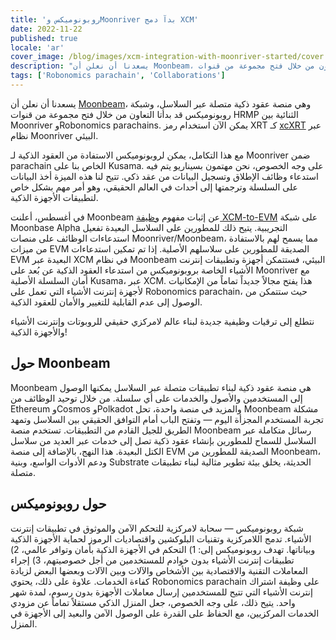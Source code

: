 ```yaml
---
title: 'روبونوميكس وMoonriver بدآ دمج XCM'
date: 2022-11-22
published: true
locale: 'ar'
cover_image: /blog/images/xcm-integration-with-moonriver-started/cover.jpg
description: "يسعدنا أن نعلن أن Moonbeam، وهي منصة عقود ذكية متصلة عبر السلاسل، وشبكة روبونوميكس قد بدأتا التعاون من خلال فتح مجموعة من قنوات HRMP الثنائية بين Moonriver وRobonomics parachains."
tags: ['Robonomics parachain', 'Collaborations']
---
```


يسعدنا أن نعلن أن [Moonbeam](http://moonbeam.network/)، وهي منصة عقود ذكية متصلة عبر السلاسل، وشبكة روبونوميكس قد بدأتا التعاون من خلال فتح مجموعة من قنوات HRMP الثنائية بين Moonriver وRobonomics parachains. يمكن الآن استخدام رمز XRT كـ [xcXRT](https://moonbeam.network/announcements/moonriver-adds-cross-chain-capabilities-and-xcksm/) عبر نظام Moonriver البيئي.

مع هذا التكامل، يمكن لروبونوميكس الاستفادة من العقود الذكية لـ Moonriver ضمن parachain الخاص بنا على Kusama. على وجه الخصوص، نحن مهتمون بسيناريو يتم فيه استدعاء وظائف الإطلاق وتسجيل البيانات من عقد ذكي. تتيح لنا هذه الميزة أخذ البيانات على السلسلة وترجمتها إلى أحداث في العالم الحقيقي، وهو أمر مهم بشكل خاص لتطبيقات الأجهزة الذكية.

في أغسطس، أعلنت Moonbeam عن إثبات مفهوم [وظيفة XCM-to-EVM](https://moonbeam.network/announcements/xcm-to-evm-functionality-moonbase-alpha/) على شبكة Moonbase Alpha التجريبية. يتيح ذلك للمطورين على السلاسل البعيدة تفعيل استدعاءات الوظائف على منصات Moonriver/Moonbeam، مما يسمح لهم بالاستفادة من ميزات EVM الصديقة للمطورين على سلاسلهم الأصلية. إذا تم تمكين استدعاءات EVM البعيدة عبر XCM في نظام Moonbeam البيئي، فستتمكن أجهزة وتطبيقات إنترنت الأشياء الخاصة بروبونوميكس من استدعاء العقود الذكية عن بُعد على Moonriver مع أمان السلسلة الأصلية Kusama، عبر XCM. هذا يفتح مجالاً جديداً تماماً من الإمكانيات لأجهزة إنترنت الأشياء التي تعمل على Robonomics parachain، حيث ستتمكن من الوصول إلى عدم القابلية للتغيير والأمان للعقود الذكية.

نتطلع إلى ترقيات وظيفية جديدة لبناء عالم لامركزي حقيقي للروبوتات وإنترنت الأشياء والأجهزة الذكية!

## حول Moonbeam

Moonbeam هي منصة عقود ذكية لبناء تطبيقات متصلة عبر السلاسل يمكنها الوصول إلى المستخدمين والأصول والخدمات على أي سلسلة. من خلال توحيد الوظائف من Ethereum وCosmos وPolkadot والمزيد في منصة واحدة، تحل Moonbeam مشكلة تجربة المستخدم المجزأة اليوم — وتفتح الباب أمام التوافق الحقيقي بين السلاسل وتمهد الطريق للجيل القادم من التطبيقات. تستخدم منصة Moonbeam رسائل متكاملة عبر السلاسل للسماح للمطورين بإنشاء عقود ذكية تصل إلى خدمات عبر العديد من سلاسل الكتل البعيدة. هذا النهج، بالإضافة إلى منصة EVM الصديقة للمطورين من Moonbeam، ودعم الأدوات الواسع، وبنية Substrate الحديثة، يخلق بيئة تطوير مثالية لبناء تطبيقات متصلة.

## حول روبونوميكس

شبكة روبونوميكس — سحابة لامركزية للتحكم الآمن والموثوق في تطبيقات إنترنت الأشياء. تدمج اللامركزية وتقنيات البلوكشين واقتصاديات الرموز لحماية الأجهزة الذكية وبياناتها. تهدف روبونوميكس إلى: 1) التحكم في الأجهزة الذكية بأمان وتوافر عالمي، 2) تطبيقات إنترنت الأشياء بدون خوادم للمستخدمين من أجل خصوصيتهم، 3) إجراء المعاملات التقنية والاقتصادية بين الأشخاص والآلات وبين الآلات وبعضها البعض لزيادة كفاءة الخدمات. علاوة على ذلك، يحتوي Robonomics parachain على وظيفة اشتراك إنترنت الأشياء التي تتيح للمستخدمين إرسال معاملات الأجهزة بدون رسوم، لمدة شهر واحد. يتيح ذلك، على وجه الخصوص، جعل المنزل الذكي مستقلاً تماماً عن مزودي الخدمات المركزيين، مع الحفاظ على القدرة على الوصول الآمن والبعيد إلى الأجهزة في المنزل.